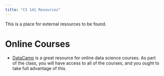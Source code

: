 ```yaml
---
title: "CS 141 Resources"
---
```


This is a place for external resources to be found.

# Online Courses

* [DataCamp](https://www.datacamp.com/home) is a great resource for online data science courses. As part of the class, you will have access to all of the courses, and you ought to take full advantage of this.